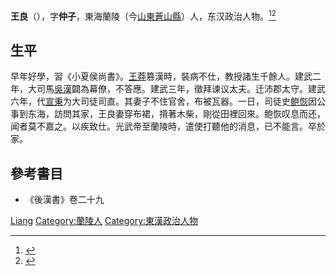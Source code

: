 {{Otheruses|other=名为王良的其他人物|王良}}

'''王良'''（{{bd|？||？|catIdx=}}），字'''仲子'''，東海蘭陵（今[[山東|山東]][[蒼山縣|蒼山縣]]）人，东汉政治人物。<ref>{{Cite book|title=二十五史人名大辞典 • 上册|author=黄惠贤主编; 赵泽轩副主编|publisher=中州古籍出版社|year=1997|isbn=|location=郑州|pages=}}</ref><ref>{{Cite book|title=齐鲁文化大辞典|author=车吉心, 梁自絜, 任孚先主编|publisher=山东教育出版社|year=1989|isbn=|location=济南|pages=}}</ref>

== 生平 ==
早年好學，習《小夏侯尚書》。[[王莽|王莽]]篡漢時，裝病不仕，教授諸生千餘人。建武二年，大司馬[[吳漢|吳漢]]闢為幕僚，不答應。建武三年，徵拜谏议太夫。迁沛郡太守。建武六年，代[[宣秉|宣秉]]为大司徒司直。其妻子不住官舍，布被瓦器。一日，司徒史[[鲍恢|鲍恢]]因公事到东海，訪問其家，王良妻穿布裙，揹著木柴，剛從田裡回來。鲍恢叹息而还，闻者莫不嘉之。以疾致仕。光武帝至蘭陵時，遣使打聽他的消息，已不能言。卒於家。

== 參考書目 ==
{{reflist}}
* 《後漢書》卷二十九

{{Authority control}}
{{DEFAULTSORT:Wang王}}
[[Category:王姓|Liang]]
[[Category:蘭陵人|Category:蘭陵人]]
[[Category:東漢政治人物|Category:東漢政治人物]]